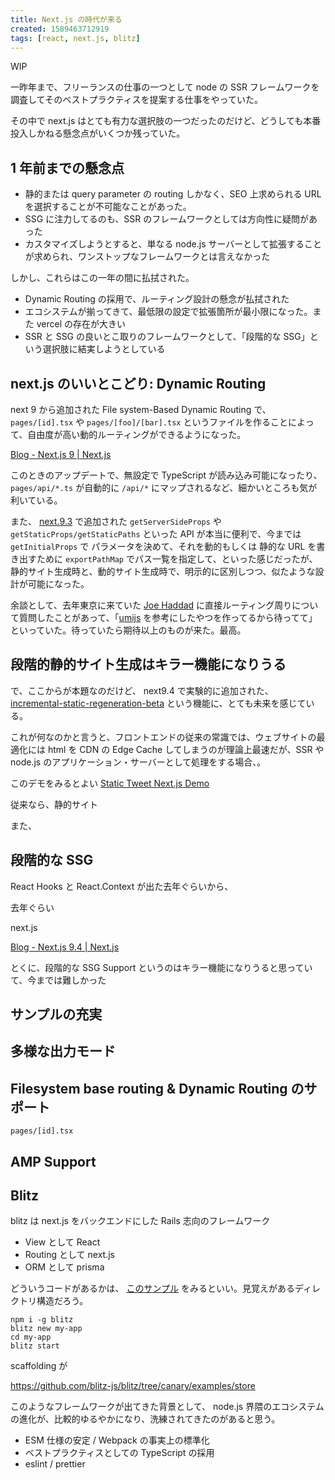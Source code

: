 ```yaml
---
title: Next.js の時代が来る
created: 1589463712919
tags: [react, next.js, blitz]
---
```


WIP

一昨年まで、フリーランスの仕事の一つとして node の SSR フレームワークを調査してそのベストプラクティスを提案する仕事をやっていた。

その中で next.js はとても有力な選択肢の一つだったのだけど、どうしても本番投入しかねる懸念点がいくつか残っていた。

## 1 年前までの懸念点

- 静的または query parameter の routing しかなく、SEO 上求められる URL を選択することが不可能なことがあった。
- SSG に注力してるのも、SSR のフレームワークとしては方向性に疑問があった
- カスタマイズしようとすると、単なる node.js サーバーとして拡張することが求められ、ワンストップなフレームワークとは言えなかった

しかし、これらはこの一年の間に払拭された。

- Dynamic Routing の採用で、ルーティング設計の懸念が払拭された
- エコシステムが揃ってきて、最低限の設定で拡張箇所が最小限になった。また vercel の存在が大きい
- SSR と SSG の良いとこ取りのフレームワークとして、「段階的な SSG」という選択肢に結実しようとしている

## next.js のいいとこどり: Dynamic Routing

next 9 から追加された File system-Based Dynamic Routing で、 `pages/[id].tsx` や `pages/[foo]/[bar].tsx` というファイルを作ることによって、自由度が高い動的ルーティングができるようになった。

[Blog \- Next\.js 9 \| Next\.js](https://nextjs.org/blog/next-9)

このときのアップデートで、無設定で TypeScript が読み込み可能になったり、 `pages/api/*.ts` が自動的に `/api/*` にマップされるなど、細かいところも気が利いている。

また、 [next.9.3](https://nextjs.org/blog/next-9-3) で追加された `getServerSideProps` や `getStaticProps/getStaticPaths` といった API が本当に便利で、今までは `getInitialProps` で パラメータを決めて、それを動的もしくは 静的な URL を書き出すために `exportPathMap` でパス一覧を指定して、といった感じだったが、静的サイト生成時と、動的サイト生成時で、明示的に区別しつつ、似たような設計が可能になった。

余談として、去年東京に来ていた [Joe Haddad](https://github.com/Timer) に直接ルーティング周りについて質問したことがあって、「[umijs](https://umijs.org/) を参考にしたやつを作ってるから待ってて」といっていた。待っていたら期待以上のものが来た。最高。

## 段階的静的サイト生成はキラー機能になりうる

で、ここからが本題なのだけど、 next9.4 で実験的に追加された、[incremental-static-regeneration-beta](https://nextjs.org/blog/next-9-4#incremental-static-regeneration-beta) という機能に、とても未来を感じている。

これが何なのかと言うと、フロントエンドの従来の常識では、ウェブサイトの最適化には html を CDN の Edge Cache してしまうのが理論上最速だが、SSR や node.js のアプリケーション・サーバーとして処理をする場合、。

このデモをみるとよい [Static Tweet Next\.js Demo](https://static-tweet.now.sh/)

従来なら、静的サイト

また、

## 段階的な SSG

React Hooks と React.Context が出た去年ぐらいから、

去年ぐらい

next.js

[Blog \- Next\.js 9\.4 \| Next\.js](https://nextjs.org/blog/next-9-4)

とくに、段階的な SSG Support というのはキラー機能になりうると思っていて、今までは難しかった

## サンプルの充実

## 多様な出力モード

## Filesystem base routing & Dynamic Routing のサポート

`pages/[id].tsx`

## AMP Support

## Blitz

blitz は next.js をバックエンドにした Rails 志向のフレームワーク

- View として React
- Routing として next.js
- ORM として prisma

どういうコードがあるかは、 [このサンプル](https://github.com/blitz-js/blitz/tree/canary/examples/store) をみるといい。見覚えがあるディレクトリ構造だろう。

```
npm i -g blitz
blitz new my-app
cd my-app
blitz start
```

scaffolding が

https://github.com/blitz-js/blitz/tree/canary/examples/store

このようなフレームワークが出てきた背景として、 node.js 界隈のエコシステムの進化が、比較的ゆるやかになり、洗練されてきたのがあると思う。

- ESM 仕様の安定 / Webpack の事実上の標準化
- ベストプラクティスとしての TypeScript の採用
- eslint / prettier
